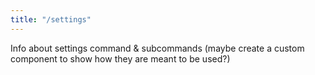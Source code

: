 ```yaml
---
title: "/settings"
---
```


Info about settings command & subcommands (maybe create a custom component to show how they are meant to be used?)